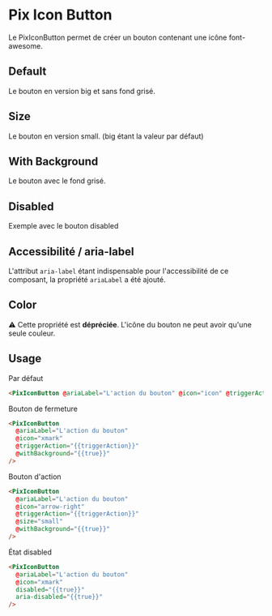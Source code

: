 
<Meta of={ComponentStories} />

# Pix Icon Button

Le PixIconButton permet de créer un bouton contenant une icône font-awesome.

## Default

Le bouton en version big et sans fond grisé.

<Story of={ComponentStories.Default} height={60} />

## Size

Le bouton en version small. (big étant la valeur par défaut)

<Story of={ComponentStories.size} height={60} />

## With Background

Le bouton avec le fond grisé.

<Story of={ComponentStories.withBackground} height={60} />

## Disabled

Exemple avec le bouton disabled

<Story of={ComponentStories.disabled} height={60} />

## Accessibilité / aria-label

L'attribut `aria-label` étant indispensable pour l'accessibilité de ce composant, la propriété `ariaLabel` a été ajouté.

## Color

⚠️ Cette propriété est **dépréciée**. L'icône du bouton ne peut avoir qu'une seule couleur.

## Usage

Par défaut

```html
<PixIconButton @ariaLabel="L'action du bouton" @icon="icon" @triggerAction="{{triggerAction}}" />
```

Bouton de fermeture

```html
<PixIconButton
  @ariaLabel="L'action du bouton"
  @icon="xmark"
  @triggerAction="{{triggerAction}}"
  @withBackground="{{true}}"
/>
```

Bouton d'action

```html
<PixIconButton
  @ariaLabel="L'action du bouton"
  @icon="arrow-right"
  @triggerAction="{{triggerAction}}"
  @size="small"
  @withBackground="{{true}}"
/>
```

État disabled

```html
<PixIconButton
  @ariaLabel="L'action du bouton"
  @icon="xmark"
  disabled="{{true}}"
  aria-disabled="{{true}}"
/>
```

<ArgTypes of={ComponentStories} />
